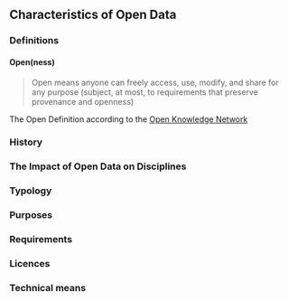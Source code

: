 ## Characteristics of Open Data
### Definitions

#### Open(ness)

> Open means anyone can freely access, use, modify, and share for any purpose (subject, at most, to requirements that preserve provenance and openness)

The Open Definition according to the [Open Knowledge Network](https://opendefinition.org/)

### History
### The Impact of Open Data on Disciplines
### Typology
### Purposes
### Requirements
### Licences
### Technical means
